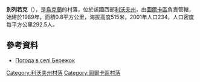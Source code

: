 {{coord|49|14|24|N|22|50|41|E|scale:100000|display=title}}

'''別列若克'''（{{lang-uk|Бережок}}），是[[烏克蘭|烏克蘭]]的村落，位於該國西部[[利沃夫州|利沃夫州]]，由[[圖爾卡區|圖爾卡區]]負責管轄，始建於1989年，面積0.8平方公里，海拔高度515米，2001年人口234，人口密度每平方公里292.5人。

==參考資料==
* [http://weather.in.ua/ua/l'vovskaja/913 Погода в селі Бережок]{{Wayback|url=http://weather.in.ua/ua/l%27vovskaja/913 |date=20200325104229 }}

{{DEFAULTSORT:Бережок}}
[[Category:利沃夫州村落|Category:利沃夫州村落]]
[[Category:圖爾卡區村落|Category:圖爾卡區村落]]


{{Lviv-geo-stub}}